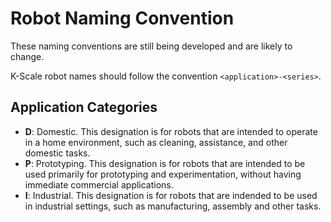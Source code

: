 
# Robot Naming Convention

<Callout type="warning" emoji="⚠️">
These naming conventions are still being developed and are likely to change.
</Callout>

K-Scale robot names should follow the convention `<application>-<series>`.

## Application Categories

- **D**: Domestic. This designation is for robots that are intended to operate in a home environment, such as cleaning, assistance, and other domestic tasks.
- **P**: Prototyping. This designation is for robots that are intended to be used primarily for prototyping and experimentation, without having immediate commercial applications.
- **I**: Industrial. This designation is for robots that are indended to be used in industrial settings, such as manufacturing, assembly and other tasks.
